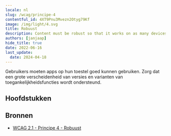 ```yaml
---
locale: nl
slug: /wcag/principe-4
contentful_id: 4XT9Pnu3Mvezn2Otyg79Kf
image: /img/light/4.svg
title: Robuust
description: Content must be robust so that it works on as many devices as possible.
authors: [janjaap]
hide_title: true
date: 2022-06-16
last_update:
  date: 2024-04-18
---
```


<Hero
  title="Robuust"
  imageSrc="/img/light/4.svg"
  imageDarkSrc="/img/dark/4.svg"
  alt="WCAG 4 - Logo"
  prefix="Principe 4"
/>

Gebruikers moeten apps op hun toestel goed kunnen gebruiken. Zorg dat een grote verscheidenheid van versies en varianten van toegankelijkheidsfuncties wordt ondersteund.

## Hoofdstukken

<LinkList title="Hoofdstukken" isHighlighted={true}>
  <LinkListItem url="/nl/richtlijnen/wcag/richtlijn-4-1" title="Richtlijn 4.1 - Compatibel" pageTitle="Compatibel" shortDescription="Functionality must be compatible with as many devices as possible." icon="/img/light/4.1.svg" iconAlt="WCAG 4.1 - Logo"/>
</LinkList>

## Bronnen

- [WCAG 2.1 - Principe 4 - Robuust](https://www.w3.org/Translations/WCAG21-nl/#robuust)
